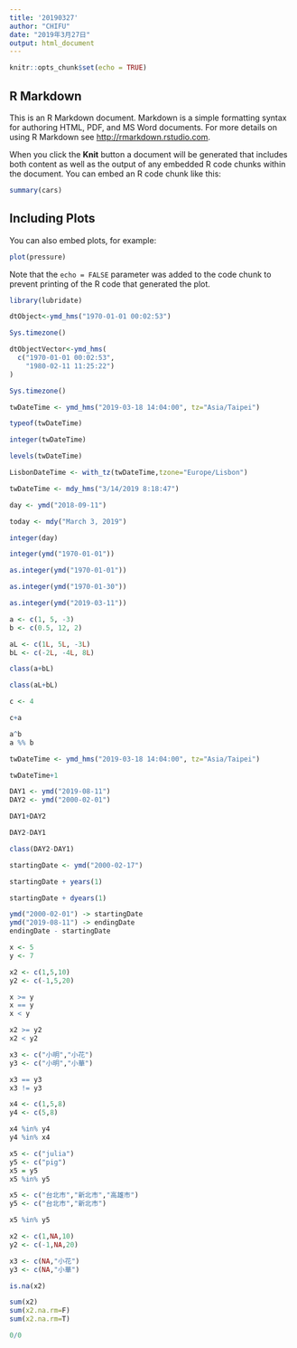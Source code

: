 ```yaml
---
title: '20190327'
author: "CHIFU"
date: "2019年3月27日"
output: html_document
---
```


```r
knitr::opts_chunk$set(echo = TRUE)
```

## R Markdown

This is an R Markdown document. Markdown is a simple formatting syntax for authoring HTML, PDF, and MS Word documents. For more details on using R Markdown see <http://rmarkdown.rstudio.com>.

When you click the **Knit** button a document will be generated that includes both content as well as the output of any embedded R code chunks within the document. You can embed an R code chunk like this:

```r
summary(cars)
```


## Including Plots

You can also embed plots, for example:

```r
plot(pressure)
```

Note that the `echo = FALSE` parameter was added to the code chunk to prevent printing of the R code that generated the plot.


```r
library(lubridate)
```



```r
dtObject<-ymd_hms("1970-01-01 00:02:53") 
```


```r
Sys.timezone()
```

```r
dtObjectVector<-ymd_hms(
  c("1970-01-01 00:02:53",
    "1980-02-11 11:25:22")
)
```


```r
Sys.timezone()
```

```r
twDateTime <- ymd_hms("2019-03-18 14:04:00", tz="Asia/Taipei")
```

```r
typeof(twDateTime)
```

```r
integer(twDateTime)
```


```r
levels(twDateTime)
```

```r
LisbonDateTime <- with_tz(twDateTime,tzone="Europe/Lisbon")
```

```r
twDateTime <- mdy_hms("3/14/2019 8:18:47")
```


```r
day <- ymd("2018-09-11")
```

```r
today <- mdy("March 3, 2019")
```

```r
integer(day)
```



```r
integer(ymd("1970-01-01"))
```

```r
as.integer(ymd("1970-01-01"))
```


```r
as.integer(ymd("1970-01-30"))
```

```r
as.integer(ymd("2019-03-11"))
```

```r
a <- c(1, 5, -3)
b <- c(0.5, 12, 2)
```

```r
aL <- c(1L, 5L, -3L)
bL <- c(-2L, -4L, 8L)
```

```r
class(a+bL)
```


```r
class(aL+bL)
```


```r
c <- 4

c+a
```

```r
a^b
a %% b
```

```r
twDateTime <- ymd_hms("2019-03-18 14:04:00", tz="Asia/Taipei")

twDateTime+1
```

```r
DAY1 <- ymd("2019-08-11")
DAY2 <- ymd("2000-02-01")
```

```r
DAY1+DAY2
```
```r
DAY2-DAY1
```

```r
class(DAY2-DAY1)
```

```r
startingDate <- ymd("2000-02-17")
```

```r
startingDate + years(1)
```

```r
startingDate + dyears(1)
```

```r
ymd("2000-02-01") -> startingDate
ymd("2019-08-11") -> endingDate
endingDate - startingDate
```

```r
x <- 5
y <- 7

x2 <- c(1,5,10)
y2 <- c(-1,5,20)
```

```r
x >= y
x == y
x < y
```

```r
x2 >= y2
x2 < y2
```

```r
x3 <- c("小明","小花")
y3 <- c("小明","小華")
```

```r
x3 == y3
x3 != y3
```

```r
x4 <- c(1,5,8)
y4 <- c(5,8)

x4 %in% y4
y4 %in% x4

```

```r
x5 <- c("julia")
y5 <- c("pig")
x5 = y5
x5 %in% y5

```



```r
x5 <- c("台北市","新北市","高雄市")
y5 <- c("台北市","新北市")

x5 %in% y5
```


```r
x2 <- c(1,NA,10)
y2 <- c(-1,NA,20)

x3 <- c(NA,"小花")
y3 <- c(NA,"小華")
```

```r
is.na(x2)
```

```r
sum(x2)
sum(x2.na.rm=F)
sum(x2.na.rm=T)
```

```r
0/0
```




















